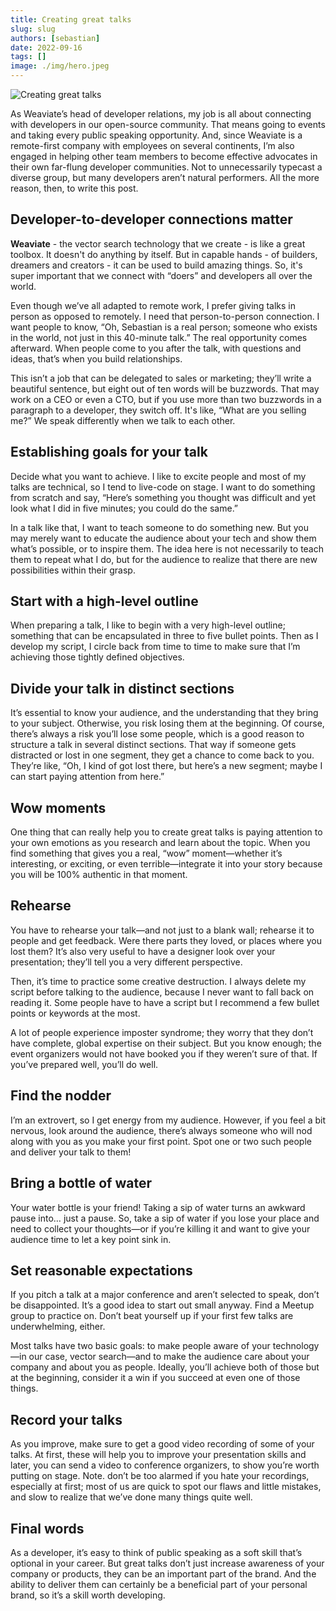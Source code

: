 ```yaml
---
title: Creating great talks
slug: slug
authors: [sebastian]
date: 2022-09-16
tags: []
image: ./img/hero.jpeg
---
```

![Creating great talks](./img/hero.jpeg)

As Weaviate’s head of developer relations, my job is all about connecting with developers in our open-source community. That means going to events and taking every public speaking opportunity. And, since Weaviate is a remote-first company with employees on several continents, I’m also engaged in helping other team members to become effective advocates in their own far-flung developer communities. Not to unnecessarily typecast a diverse group, but many developers aren’t natural performers. All the more reason, then, to write this post.

<!-- truncate -->

## Developer-to-developer connections matter
**Weaviate** - the vector search technology that we create - is like a great toolbox.  It doesn't do anything by itself. But in capable hands - of builders, dreamers and creators - it can be used to build amazing things. So, it's super important that we connect with “doers” and developers all over the world.


Even though we’ve all adapted to remote work, I prefer giving talks in person as opposed to remotely. I need that person-to-person connection. I want people to know, “Oh, Sebastian is a real person; someone who exists in the world, not just in this 40-minute talk.” The real opportunity comes afterward. When people come to you after the talk, with questions and ideas, that’s when you build relationships.
 
This isn’t a job that can be delegated to sales or marketing; they’ll write a beautiful sentence, but eight out of ten words will be buzzwords. That may work on a CEO or even a CTO, but if you use more than two buzzwords in a paragraph to a developer, they switch off. It's like, “What are you selling me?” We speak differently when we talk to each other.
 
## Establishing goals for your talk
Decide what you want to achieve. I like to excite people and most of my talks are technical, so I tend to live-code on stage. I want to do something from scratch and say, “Here’s something you thought was difficult and yet look what I did in five minutes; you could do the same.”
 
In a talk like that, I want to teach someone to do something new. But you may merely want to educate the audience about your tech and show them what’s possible, or to inspire them. The idea here is not necessarily to teach them to repeat what I do, but for the audience to realize that there are new possibilities within their grasp.

## Start with a high-level outline
When preparing a talk, I like to begin with a very high-level outline; something that can be encapsulated in three to five bullet points. Then as I develop my script, I circle back from time to time to make sure that I’m achieving those tightly defined objectives.

## Divide your talk in distinct sections
It’s essential to know your audience, and the understanding that they bring to your subject. Otherwise, you risk losing them at the beginning. Of course, there’s always a risk you’ll lose some people, which is a good reason to structure  a talk in several distinct sections. That way if someone gets distracted or lost in one segment, they get a chance to come back to you. They’re like, “Oh, I kind of got lost there, but here’s a new segment; maybe I can start paying attention from here.”

## Wow moments
One thing that can really help you to create great talks is paying attention to your own emotions as you research and learn about the topic. When you find something that gives you a real, “wow” moment—whether it’s interesting, or exciting, or even terrible—integrate it into your story because you will be 100% authentic in that moment.

## Rehearse 
You have to rehearse your talk—and not just to a blank wall; rehearse it to people and get feedback. Were there parts they loved, or places where you lost them? It’s also very useful to have a designer look over your presentation; they’ll tell you a very different perspective.
 
Then, it’s time to practice some creative destruction. I always delete my script before talking to the audience, because I never want to fall back on reading it. Some people have to have a script but I recommend a few bullet points or keywords at the most.
 
A lot of people experience imposter syndrome; they worry that they don’t have complete, global expertise on their subject. But you know enough; the event organizers would not have booked you if they weren’t sure of that. If you’ve prepared well, you’ll do well. 

## Find the nodder
I’m an extrovert, so I get energy from my audience. However, if you feel a bit nervous, look around the audience,  there’s always someone who will nod along with you as you make your first point. Spot one or two such people and deliver your talk to them!

## Bring a bottle of water
Your water bottle is your friend! Taking a sip of water turns an awkward pause into… just a pause. So, take a sip of water if you lose your place and need to collect your thoughts—or if you’re killing it and want to give your audience time to let a key point sink in.
 
## Set reasonable expectations
If you pitch a talk at a major conference and aren’t selected to speak, don’t be disappointed. It’s a good idea to start out small anyway. Find a Meetup group to practice on. Don’t beat yourself up if your first few talks are underwhelming, either.
 
Most talks have two basic goals: to make people aware of your technology—in our case, vector search—and to make the audience care about your company and about you as people. Ideally, you’ll achieve both of those but at the beginning, consider it a win if you succeed at even one of those things.

## Record your talks
As you improve, make sure to get a good video recording of some of your talks. At first, these will help you to improve your presentation skills and later, you can send a video to conference organizers, to show you’re worth putting on stage. Note. don’t be too alarmed if you hate your recordings, especially at first; most of us are quick to spot our flaws and little mistakes, and slow to realize that we’ve done many things quite well.

## Final words
As a developer, it’s easy to think of public speaking as a soft skill that’s optional in your career. But great talks don’t just increase awareness of your company or products, they can be an important part of the brand. And the ability to deliver them can certainly be a beneficial part of your personal brand, so it’s a skill worth developing.
